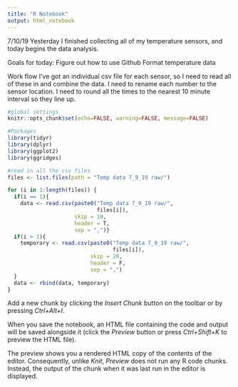 ```yaml
---
title: "R Notebook"
output: html_notebook
---
```

7/10/19
Yesterday I finished collecting all of my temperature sensors, and today begins the data analysis. 

Goals for today:
  Figure out how to use Github
  Format temperature data

Work flow
I've got an individual csv file for each sensor, so I need to read all of these in and combine the data. I need to rename each number to the sensor location. I need to round all the times to the nearest 10 minute interval so they line up.

```r
#global settings
knitr::opts_chunk$set(echo=FALSE, warning=FALSE, message=FALSE)
```

```r
#Packages
library(tidyr)
library(dplyr)
library(ggplot2)
library(ggridges)
```

```r
#read in all the csv files
files <- list.files(path = "Temp data 7_9_19 raw/")

for (i in 1:length(files)) {
  if(i == 1){ 
    data <- read.csv(paste0("Temp data 7_9_19 raw/",
                            files[i]), 
                     skip = 19, 
                     header = T, 
                     sep = ",")}
  if(i > 1){
    temporary <- read.csv(paste0("Temp data 7_9_19 raw/", 
                                 files[i]),
                          skip = 20,
                          header = F,
                          sep = ",")
  }
  data <- rbind(data, temporary)
}
```

Add a new chunk by clicking the *Insert Chunk* button on the toolbar or by pressing *Ctrl+Alt+I*.

When you save the notebook, an HTML file containing the code and output will be saved alongside it (click the *Preview* button or press *Ctrl+Shift+K* to preview the HTML file).

The preview shows you a rendered HTML copy of the contents of the editor. Consequently, unlike *Knit*, *Preview* does not run any R code chunks. Instead, the output of the chunk when it was last run in the editor is displayed.
```r

```

